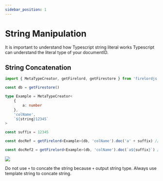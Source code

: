 ```yaml
---
sidebar_position: 1
---
```


# String Manipulation


It is important to understand how Typescript string literal works Typescript can understand the literal type of your documentID.

## String Concatenation

```ts
import { MetaTypeCreator, getFirelord, getFirestore } from 'firelordjs'

const db = getFirestore()

type Example = MetaTypeCreator<
	{
		a: number
	},
	'colName',
	`${string}12345`
>

const suffix = 12345

const docRef = getFirelord<Example>(db, 'colName').doc('a' + suffix) // type error, type is string!

const docRef2 = getFirelord<Example>(db, 'colName').doc(`a${suffix}`) // ok, type is `a12345`!
```

<Image
	src="https://github.com/tylim88/FirelordJSDoc/blob/main/static/firelordv2/string1.png?raw=true"
	text="how to concate string safely"
/>

Do not use `+` to concate the string because `+` output string type. Always use template string to concate string.
